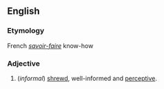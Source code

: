 ==English==
===Etymology===
French ''[[savoir-faire]]'' know-how

===Adjective===
#(''informal'') [[shrewd]], well-informed and [[perceptive]].